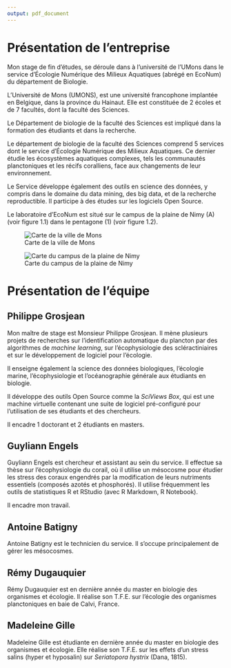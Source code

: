```yaml
---
output: pdf_document
---
```

<!-- # --- -->
<!-- # output: -->
<!-- #   word_document: default -->
<!-- #   pdf_document: -->
<!-- #     fig_caption: yes -->
<!-- #     includes: -->
<!-- #       in_header: template/preamble-latex-fr.tex -->
<!-- #     latex_engine: xelatex -->
<!-- #     number_sections: yes -->
<!-- # --- -->

# Présentation de l'entreprise


Mon stage de fin d'études, se déroule dans à l'université de l'UMons dans le service d'Écologie Numérique des Milieux Aquatiques (abrégé en EcoNum) du département de Biologie.


L’Université de Mons (UMONS), est une université francophone implantée en Belgique, dans la province du Hainaut. Elle est constituée de 2 écoles et de 7 facultés, dont la faculté des Sciences.

Le Département de biologie de la faculté des Sciences est impliqué dans la formation des étudiants et dans la recherche.

Le département de biologie de la faculté des Sciences comprend 5 services dont le service d'Écologie Numérique des Milieux Aquatiques. Ce dernier étudie les écosystèmes aquatiques complexes, tels les communautés planctoniques et les récifs coralliens, face aux changements de leur environnement. 

Le Service développe également des outils en science des données, y compris dans le domaine du data mining, des big data, et de la recherche reproductible. Il participe à des études sur les logiciels Open Source.

Le laboratoire d'EcoNum est situé sur le campus de la plaine de Nimy (A) (voir figure 1.1) dans le pentagone (1) (voir figure 1.2).

![Carte de la ville de Mons](../image/plan-campus.png)

![Carte du campus de la plaine de Nimy](../image/plaine-Nimy.jpg)


# Présentation de l'équipe

## Philippe Grosjean

\begin{figure}[h!]
\includegraphics[width=4cm]{../image/Grosjean2.jpg}
\caption{Monsieur Philippe Grosjean, chef du service d'EcoNum.}
\end{figure}


Mon maître de stage est Monsieur Philippe Grosjean. Il mène plusieurs projets de recherches sur l'identification automatique du plancton par des algorithmes de *machine learning*, sur l'écophysiologie des scléractiniaires et sur le développement de logiciel pour l'écologie.

Il enseigne également la science des données biologiques, l'écologie marine, l'écophysiologie et l'océanographie générale aux étudiants en biologie.

Il développe des outils Open Source comme la *SciViews Box*, qui est une machine virtuelle contenant une suite de logiciel pré-configuré pour l'utilisation de ses étudiants et des chercheurs.

Il encadre 1 doctorant et 2 étudiants en masters.


## Guyliann Engels

\begin{figure}[h!]
\includegraphics[width=4cm]{../image/Guyliann.jpg}
\caption{Guyliann Engels, doctorant encadrant le stage.}
\end{figure}


Guyliann Engels est chercheur et assistant au sein du service. Il effectue sa thèse sur l'écophysiologie du corail, où il utilise un mésocosme pour étudier les stress des coraux engendrés par la modification de leurs nutriments essentiels (composés azotés et phosphorés). Il utilise fréquemment les outils de statistiques R et RStudio (avec R Markdown, R Notebook).

Il encadre mon travail.

## Antoine Batigny

\begin{figure}[h!]
\includegraphics[width=4cm]{../image/antoine2.jpg}
\caption{Technicien du service d'EcoNum.}
\end{figure}

Antoine Batigny est le technicien du service. Il s'occupe principalement de gérer les mésocosmes. 

## Rémy Dugauquier

\begin{figure}[h!]
\includegraphics[width=4cm]{../image/remy.jpg}
\caption{Etudiant en master}
\end{figure}

Rémy Dugauquier est en dernière année du master en biologie des organismes et écologie. Il réalise son T.F.E. sur l'écologie des organismes planctoniques en baie de Calvi, France. 


## Madeleine Gille

\begin{figure}[h!]
\includegraphics[width=4cm]{../image/madeleine.jpg}
\caption{Etudiante en master}
\end{figure}

Madeleine Gille est étudiante en dernière année du master en biologie des organismes et écologie. Elle réalise son T.F.E. sur les effets d'un stress salins (hyper et hyposalin) sur *Seriatopora hystrix* (Dana, 1815). 
